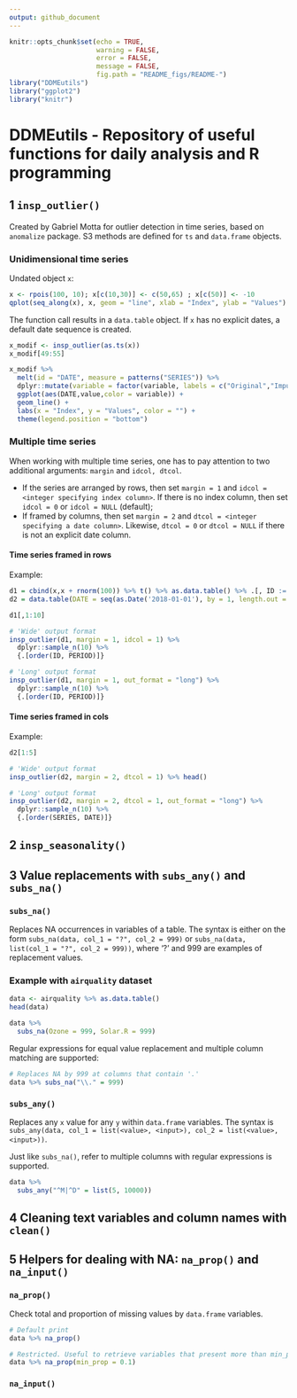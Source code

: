 ```yaml
---
output: github_document
---
```


```r
knitr::opts_chunk$set(echo = TRUE, 
                      warning = FALSE,
                      error = FALSE,
                      message = FALSE,
                      fig.path = "README_figs/README-")
library("DDMEutils")
library("ggplot2")
library("knitr")
```
 
# DDMEutils - Repository of useful functions for daily analysis and R programming

## 1 `insp_outlier()`

Created by Gabriel Motta for outlier detection in time series, based on `anomalize` package. S3 methods are defined for `ts` and `data.frame` objects.

### Unidimensional time series

Undated object `x`:

```r
x <- rpois(100, 10); x[c(10,30)] <- c(50,65) ; x[c(50)] <- -10
qplot(seq_along(x), x, geom = "line", xlab = "Index", ylab = "Values")
```

The function call results in a `data.table` object. If `x` has no explicit dates, a default date sequence is created.

```r
x_modif <- insp_outlier(as.ts(x))
x_modif[49:55]
```

```r
x_modif %>% 
  melt(id = "DATE", measure = patterns("SERIES")) %>% 
  dplyr::mutate(variable = factor(variable, labels = c("Original","Imputed"))) %>% {.[]} %>% 
  ggplot(aes(DATE,value,color = variable)) +
  geom_line() +
  labs(x = "Index", y = "Values", color = "") + 
  theme(legend.position = "bottom")
```



### Multiple time series

When working with multiple time series, one has to pay attention to two additional arguments: `margin` and `idcol, dtcol`. 

* If the series are arranged by rows, then set `margin = 1` and `idcol = <integer specifying index column>`. If there is no index column, then set `idcol = 0` or `idcol = NULL` (default);
* If framed by columns, then set `margin = 2` and `dtcol = <integer specifying a date column>`. Likewise, `dtcol = 0` or `dtcol = NULL` if there is not an explicit date column. 

#### Time series framed in rows

Example:

```r
d1 = cbind(x,x + rnorm(100)) %>% t() %>% as.data.table() %>% .[, ID := 1:2] %>% setcolorder('ID') %>% {.[]}
d2 = data.table(DATE = seq(as.Date('2018-01-01'), by = 1, length.out = 100), SERIES1 = x, SERIES2 = round(rcauchy(100),4))
```


```r
d1[,1:10]

# 'Wide' output format
insp_outlier(d1, margin = 1, idcol = 1) %>% 
  dplyr::sample_n(10) %>% 
  {.[order(ID, PERIOD)]}

# 'Long' output format
insp_outlier(d1, margin = 1, out_format = "long") %>% 
  dplyr::sample_n(10) %>% 
  {.[order(ID, PERIOD)]}
```


#### Time series framed in cols 

Example:

```r
d2[1:5]

# 'Wide' output format
insp_outlier(d2, margin = 2, dtcol = 1) %>% head()

# 'Long' output format
insp_outlier(d2, margin = 2, dtcol = 1, out_format = "long") %>% 
  dplyr::sample_n(10) %>% 
  {.[order(SERIES, DATE)]}
```


## 2 `insp_seasonality()`


## 3 Value replacements with `subs_any()` and `subs_na()`

### `subs_na()`

Replaces NA occurrences in variables of a table. The syntax is either on the form `subs_na(data, col_1 = "?", col_2 = 999)` or `subs_na(data, list(col_1 = "?", col_2 = 999))`, where '?' and 999 are examples of replacement values. 

### Example with `airquality` dataset

```r
data <- airquality %>% as.data.table()
head(data)

data %>% 
  subs_na(Ozone = 999, Solar.R = 999)

```

Regular expressions for equal value replacement and multiple column matching are supported: 

```r
# Replaces NA by 999 at columns that contain '.' 
data %>% subs_na("\\." = 999)
```


### `subs_any()`

Replaces any `x` value for any `y` within `data.frame` variables. The syntax is `subs_any(data, col_1 = list(<value>, <input>), col_2 = list(<value>, <input>))`.

Just like `subs_na()`, refer to multiple columns with regular expressions is supported.

```r
data %>% 
  subs_any("^M|^D" = list(5, 10000))
```


## 4 Cleaning text variables and column names with `clean()`



## 5 Helpers for dealing with NA: `na_prop()` and `na_input()`

### `na_prop()`

Check total and proportion of missing values by `data.frame` variables. 

```r
# Default print
data %>% na_prop()

# Restricted. Useful to retrieve variables that present more than min_prop of NA.   
data %>% na_prop(min_prop = 0.1)
```


### `na_input()`
